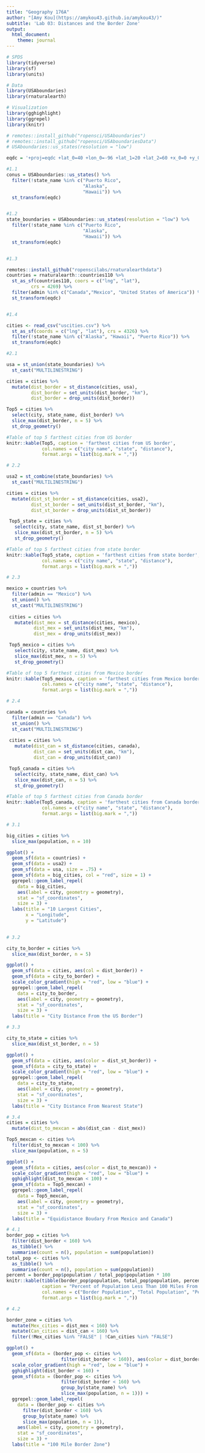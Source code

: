 ```yaml
---
title: "Geography 176A"
author: "[Amy Kou](https://amykou43.github.io/amykou43/)"
subtitle: 'Lab 03: Distances and the Border Zone'
output:
  html_document:
    theme: journal
---
```



```r
# SPDS
library(tidyverse)
library(sf)
library(units)

# Data
library(USAboundaries)
library(rnaturalearth)

# Visualization
library(gghighlight)
library(ggrepel)
library(knitr)
```



```r

# remotes::install_github("ropensci/USAboundaries")
# remotes::install_github("ropensci/USAboundariesData")
# USAboundaries::us_states(resolution = "low")

eqdc = '+proj=eqdc +lat_0=40 +lon_0=-96 +lat_1=20 +lat_2=60 +x_0=0 +y_0=0 +datum=NAD83 +units=m +no_defs'

#1.1
conus = USAboundaries::us_states() %>%
  filter(!state_name %in% c("Puerto Rico",
                            "Alaska",
                            "Hawaii")) %>%
  st_transform(eqdc)


#1.2
state_boundaries = USAboundaries::us_states(resolution = "low") %>%
  filter(!state_name %in% c("Puerto Rico",
                            "Alaska",
                            "Hawaii")) %>%
  st_transform(eqdc)


#1.3

remotes::install_github("ropenscilabs/rnaturalearthdata")
countries = rnaturalearth::countries110 %>%
  st_as_sf(countries110, coors = c("lng", "lat"), 
         crs = 4269) %>%
  filter(admin %in% c("Canada","Mexico", "United States of America")) %>%
  st_transform(eqdc)


#1.4

cities <- read_csv("uscities.csv") %>%
  st_as_sf(coords = c("lng", "lat"), crs = 4326) %>%
  filter(!state_name %in% c("Alaska", "Hawaii", "Puerto Rico")) %>%
  st_transform(eqdc)

```

```r

#2.1

usa = st_union(state_boundaries) %>%
  st_cast("MULTILINESTRING")

cities = cities %>%
  mutate(dist_border = st_distance(cities, usa),
         dist_border = set_units(dist_border, "km"),
         dist_border = drop_units(dist_border))

Top5 = cities %>%
  select(city, state_name, dist_border) %>% 
  slice_max(dist_border, n = 5) %>% 
  st_drop_geometry()

```

```r

#Table of top 5 farthest cities from US border 
knitr::kable(Top5, caption = 'farthest cities from US border',
             col.names = c("city name", "state", "distance"),
             format.args = list(big.mark = ","))

```

```r

# 2.2

usa2 = st_combine(state_boundaries) %>%
  st_cast("MULTILINESTRING")

cities = cities %>%
  mutate(dist_st_border = st_distance(cities, usa2),
         dist_st_border = set_units(dist_st_border, "km"),
         dist_st_border = drop_units(dist_st_border))

 Top5_state = cities %>%
   select(city, state_name, dist_st_border) %>%
   slice_max(dist_st_border, n = 5) %>%
   st_drop_geometry()

```

```r
#Table of top 5 farthest cities from state border 
knitr::kable(Top5_state, caption = 'farthest cities from state border',
             col.names = c("city name", "state", "distance"),
             format.args = list(big.mark = ","))


```

```r

# 2.3

mexico = countries %>%
  filter(admin == "Mexico") %>%
  st_union() %>%
  st_cast("MULTILINESTRING")
 
 cities = cities %>%
   mutate(dist_mex = st_distance(cities, mexico),
          dist_mex = set_units(dist_mex, "km"),
          dist_mex = drop_units(dist_mex))

 Top5_mexico = cities %>%
   select(city, state_name, dist_mex) %>%
   slice_max(dist_mex, n = 5) %>%
   st_drop_geometry()

```

```r
#Table of top 5 farthest cities from Mexico border
knitr::kable(Top5_mexico, caption = 'farthest cities from Mexico border',
             col.names = c("city name", "state", "distance"),
             format.args = list(big.mark = ","))


```

```r

# 2.4

canada = countries %>%
  filter(admin == "Canada") %>%
  st_union() %>%
  st_cast("MULTILINESTRING")
 
 cities = cities %>%
   mutate(dist_can = st_distance(cities, canada),
          dist_can = set_units(dist_can, "km"),
          dist_can = drop_units(dist_can))

 Top5_canada = cities %>%
   select(city, state_name, dist_can) %>%
   slice_max(dist_can, n = 5) %>%
   st_drop_geometry()

```

```r
#Table of top 5 farthest cities from Canada border
knitr::kable(Top5_canada, caption = 'farthest cities from Canada border',
             col.names = c("city name", "state", "distance"),
             format.args = list(big.mark = ","))


```

```r

# 3.1

big_cities = cities %>%
  slice_max(population, n = 10)

ggplot() +
  geom_sf(data = countries) +
  geom_sf(data = usa2) +
  geom_sf(data = usa, size = .75) +
  geom_sf(data = big_cities, col = "red", size = 1) +
  ggrepel::geom_label_repel(
    data = big_cities,
    aes(label = city, geometry = geometry),
    stat = "sf_coordinates",
    size = 3) +
  labs(title = "10 Largest Cities",
       x = "Longitude",
       y = "Latitude")
  
```

```r

# 3.2

city_to_border = cities %>% 
  slice_max(dist_border, n = 5)

ggplot() +
  geom_sf(data = cities, aes(col = dist_border)) +
  geom_sf(data = city_to_border) +
  scale_color_gradient(high = "red", low = "blue") +
  ggrepel::geom_label_repel(
    data = city_to_border,
    aes(label = city, geometry = geometry),
    stat = "sf_coordinates",
    size = 3) +
  labs(title = "City Distance From the US Border")


```

```r

# 3.3

city_to_state = cities %>% 
  slice_max(dist_st_border, n = 5)

ggplot() +
  geom_sf(data = cities, aes(color = dist_st_border)) +
  geom_sf(data = city_to_state) +
  scale_color_gradient(high = "red", low = "blue") +
  ggrepel::geom_label_repel(
    data = city_to_state,
    aes(label = city, geometry = geometry),
    stat = "sf_coordinates",
    size = 3) +
  labs(title = "City Distance From Nearest State")

```

```r

# 3.4
cities = cities %>% 
  mutate(dist_to_mexcan = abs(dist_can - dist_mex))

Top5_mexcan <- cities %>% 
  filter(dist_to_mexcan < 100) %>% 
  slice_max(population, n = 5)

ggplot() +
  geom_sf(data = cities, aes(color = dist_to_mexcan)) +
  scale_color_gradient(high = "red", low = "blue") +
  gghighlight(dist_to_mexcan < 100) +
  geom_sf(data = Top5_mexcan) +
  ggrepel::geom_label_repel(
    data = Top5_mexcan,
    aes(label = city, geometry = geometry),
    stat = "sf_coordinates",
    size = 3) +
  labs(title = "Equidistance Boudary From Mexico and Canada")

```

```r

# 4.1
border_pop = cities %>% 
  filter(dist_border < 160) %>% 
  as_tibble() %>% 
  summarise(count = n(), population = sum(population))
total_pop <- cities %>% 
  as_tibble() %>% 
  summarise(count = n(), population = sum(population))
percent = border_pop$population / total_pop$population * 100
knitr::kable(tibble(border_pop$population, total_pop$population, percent), 
             caption = "Percent of Population Less Than 100 Miles From Border",
             col.names = c("Border Population", "Total Population", "Percent"),
             format.args = list(big.mark = ","))


```

```r

# 4.2

border_zone = cities %>% 
  mutate(Mex_cities = dist_mex < 160) %>% 
  mutate(Can_cities = dist_can < 160) %>%
  filter(!Mex_cities %in% "FALSE" | !Can_cities %in% "FALSE")

ggplot() +
  geom_sf(data = (border_pop <- cities %>% 
                    filter(dist_border < 160)), aes(color = dist_border)) +
  scale_color_gradient(high = "red", low = "blue") +
  gghighlight(dist_border < 160) +
  geom_sf(data = (border_pop <- cities %>% 
                    filter(dist_border < 160) %>% 
                    group_by(state_name) %>% 
                    slice_max(population, n = 1))) +
  ggrepel::geom_label_repel(
    data = (border_pop <- cities %>% 
      filter(dist_border < 160) %>% 
      group_by(state_name) %>% 
      slice_max(population, n = 1)),
    aes(label = city, geometry = geometry),
    stat = "sf_coordinates",
    size = 3) +
  labs(title = "100 Mile Border Zone")


```

